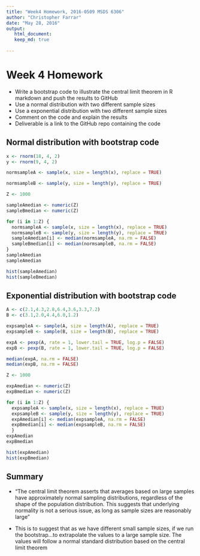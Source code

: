 ```yaml
---
title: "Week4 Homework, 2016-0509 MSDS 6306"
author: "Christopher Farrar"
date: "May 28, 2016"
output: 
   html_document:
   keep_md: true
   
---
```

# Week 4 Homework
  * Write a bootstrap code to illustrate the central limit theorem in R markdown and push the results
    to GitHub
  * Use a normal distribution with two different sample sizes
  * Use a exponential distribution with two different sample sizes
  * Comment on the code and explain the results
  * Deliverable is a link to the GitHub repo containing the code

## Normal distribution with bootstrap code 

```r
x <- rnorm(18, 4, 2)
y <- rnorm(9, 4, 2)

normsampleA <- sample(x, size = length(x), replace = TRUE)

normsampleB <- sample(y, size = length(y), replace = TRUE)

Z <- 1000

sampleAmedian <- numeric(Z)
sampleBmedian <- numeric(Z)

for (i in 1:Z) {
  normsampleA <- sample(x, size = length(x), replace = TRUE)
  normsampleB <- sample(y, size = length(y), replace = TRUE)
  sampleAmedian[i] <- median(normsampleA, na.rm = FALSE)
  sampleBmedian[i] <- median(normsampleB, na.rm = FALSE)
}
sampleAmedian
sampleAmedian

hist(sampleAmedian)
hist(sampleBmedian)

```

## Exponential distribution with bootstrap code

```r

A <- c(2.1,4.3,2.8,6.4,3.6,3.3,7.2)
B <- c(3.1,2.0,4.4,6.0,1.2)

expsampleA <- sample(A, size = length(A), replace = TRUE)
expsampleB <- sample(B, size = length(B), replace = TRUE)

expA <- pexp(A, rate = 1, lower.tail = TRUE, log.p = FALSE)
expB <- pexp(B, rate = 1, lower.tail = TRUE, log.p = FALSE)

median(expA, na.rm = FALSE)
median(expB, na.rm = FALSE)

Z <- 1000

expAmedian <- numeric(Z)
expBmedian <- numeric(Z)

for (i in 1:Z) {
  expsampleA <- sample(x, size = length(x), replace = TRUE)
  expsampleB <- sample(y, size = length(y), replace = TRUE)
  expAmedian[i] <- median(expsampleA, na.rm = FALSE)
  expBmedian[i] <- median(expsampleB, na.rm = FALSE)
  }
expAmedian
expBmedian

hist(expAmedian)
hist(expBmedian)

```

## Summary 
  * "The central limit theorem asserts that averages based on large samples have approximately normal
    sampling distributions, regardless of the shape of the population distribution. This suggests
    that underlying normality is not a serious issue, as long as sample sizes are reasonably large" 
  
  * This is to suggest that as we have different small sample sizes, if we run the bootstrap...to
    extrapolate the values to a large sample size. The values will follow a normal standard
    distribution based on the central limit theorem   